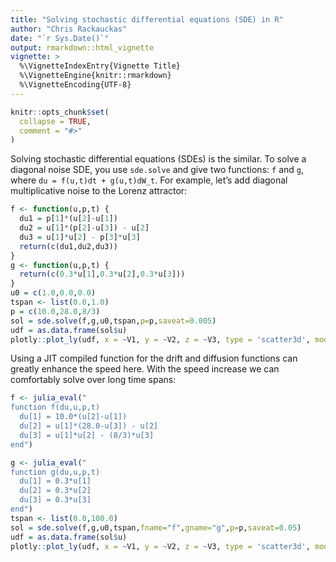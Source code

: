 ```yaml
---
title: "Solving stochastic differential equations (SDE) in R"
author: "Chris Rackauckas"
date: "`r Sys.Date()`"
output: rmarkdown::html_vignette
vignette: >
  %\VignetteIndexEntry{Vignette Title}
  %\VignetteEngine{knitr::rmarkdown}
  %\VignetteEncoding{UTF-8}
---
```


```r
knitr::opts_chunk$set(
  collapse = TRUE,
  comment = "#>"
)
```

Solving stochastic differential equations (SDEs) is the similar. To solve a diagonal noise SDE, you use `sde.solve` and give
two functions: `f` and `g`, where `du = f(u,t)dt + g(u,t)dW_t`. For example, let's add diagonal multiplicative noise to the
Lorenz attractor:

```R
f <- function(u,p,t) {
  du1 = p[1]*(u[2]-u[1])
  du2 = u[1]*(p[2]-u[3]) - u[2]
  du3 = u[1]*u[2] - p[3]*u[3]
  return(c(du1,du2,du3))
}
g <- function(u,p,t) {
  return(c(0.3*u[1],0.3*u[2],0.3*u[3]))
}
u0 = c(1.0,0.0,0.0)
tspan <- list(0.0,1.0)
p = c(10.0,28.0,8/3)
sol = sde.solve(f,g,u0,tspan,p=p,saveat=0.005)
udf = as.data.frame(sol$u)
plotly::plot_ly(udf, x = ~V1, y = ~V2, z = ~V3, type = 'scatter3d', mode = 'lines')
```

Using a JIT compiled function for the drift and diffusion functions can greatly enhance the speed here.
With the speed increase we can comfortably solve over long time spans:

```R
f <- julia_eval("
function f(du,u,p,t)
  du[1] = 10.0*(u[2]-u[1])
  du[2] = u[1]*(28.0-u[3]) - u[2]
  du[3] = u[1]*u[2] - (8/3)*u[3]
end")

g <- julia_eval("
function g(du,u,p,t)
  du[1] = 0.3*u[1]
  du[2] = 0.3*u[2]
  du[3] = 0.3*u[3]
end")
tspan <- list(0.0,100.0)
sol = sde.solve(f,g,u0,tspan,fname="f",gname="g",p=p,saveat=0.05)
udf = as.data.frame(sol$u)
plotly::plot_ly(udf, x = ~V1, y = ~V2, z = ~V3, type = 'scatter3d', mode = 'lines')
```

